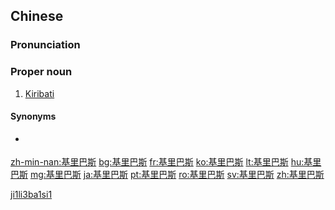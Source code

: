 ==Chinese==
{{zh-forms|gloss=-}}

===Pronunciation===
{{zh-pron
|m=Jīlǐbāsī
|c=gei1 lei5 baa1 si1
|mn=qz:Ki-lí-pa-sir/xm,zz:Ki-lí-pa-su
|cat=n
}}

===Proper noun===
{{zh-noun}}

# {{lb|zh|Mainland China}} [[Kiribati]]

====Synonyms====
* {{qualifier|Taiwan}} {{zh-l|吉里巴斯}}

[[Category:zh:Countries|ji1li3ba1si1]]

[[zh-min-nan:基里巴斯]]
[[bg:基里巴斯]]
[[fr:基里巴斯]]
[[ko:基里巴斯]]
[[lt:基里巴斯]]
[[hu:基里巴斯]]
[[mg:基里巴斯]]
[[ja:基里巴斯]]
[[pt:基里巴斯]]
[[ro:基里巴斯]]
[[sv:基里巴斯]]
[[zh:基里巴斯]]